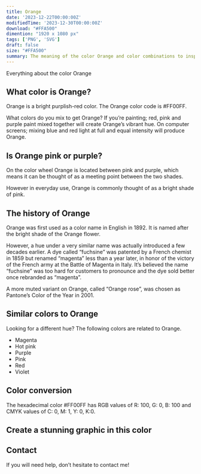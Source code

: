 ```yaml
---
title: Orange
date: '2023-12-22T00:00:00Z'
modifiedTime: '2023-12-30T00:00:00Z'
download: "#FFA500"
dimention: "1920 x 1080 px"
tags: ['PNG', 'SVG']
draft: false
size: "#FFA500"
summary: The meaning of the color Orange and color combinations to inspire your next design.
---
```


Everything about the color Orange

## What color is Orange?

Orange is a bright purplish-red color. The Orange color code is #FF00FF.

What colors do you mix to get Orange? If you’re painting; red, pink and purple paint mixed together will create Orange’s vibrant hue. On computer screens; mixing blue and red light at full and equal intensity will produce Orange.

## Is Orange pink or purple?

On the color wheel Orange is located between pink and purple, which means it can be thought of as a meeting point between the two shades.

However in everyday use, Orange is commonly thought of as a bright shade of pink.

## The history of Orange

Orange was first used as a color name in English in 1892. It is named after the bright shade of the Orange flower.

However, a hue under a very similar name was actually introduced a few decades earlier. A dye called “fuchsine” was patented by a French chemist in 1859 but renamed “magenta” less than a year later, in honor of the victory of the French army at the Battle of Magenta in Italy. It’s believed the name “fuchsine” was too hard for customers to pronounce and the dye sold better once rebranded as “magenta”.

A more muted variant on Orange, called “Orange rose”, was chosen as Pantone’s Color of the Year in 2001.

## Similar colors to Orange

Looking for a different hue? The following colors are related to Orange.

- Magenta
- Hot pink
- Purple
- Pink
- Red
- Violet

## Color conversion

The hexadecimal color #FF00FF has RGB values of R: 100, G: 0, B: 100 and CMYK values of C: 0, M: 1, Y: 0, K:0.

<Table
  headers={['TYPES', 'VALUE', 'CSS']}
  rows={[
    ['HEX', 'ff00ff', 'ff00ff'],
    ['RGB DECIMAL', '255, 0, 255', 'rgb(255,0,255)'],
    ['CMYK', '0, 100, 0, 0', '-'],
    ['HSL', '300°, 100, 50', 'hsl(300°, 100%, 50%)']
  ]}
/>

## Create a stunning graphic in this color

## Contact

If you will need help, don’t hesitate to contact me!
